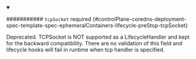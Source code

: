 


<details className="config-field" data-expandable="true" open>
<summary>

########### `tcpSocket` <span className="config-field-required" data-required="false">required</span> <span className="config-field-type"></span> <span className="config-field-default"></span> <span className="config-field-enum"></span> {#controlPlane-coredns-deployment-spec-template-spec-ephemeralContainers-lifecycle-preStop-tcpSocket}

Deprecated. TCPSocket is NOT supported as a LifecycleHandler and kept
for the backward compatibility. There are no validation of this field and
lifecycle hooks will fail in runtime when tcp handler is specified.

</summary>

<PartialTcpsocketreference />


</details>
